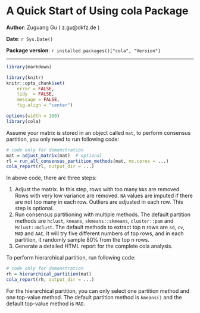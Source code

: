 <!--
%\VignetteEngine{knitr}
%\VignetteIndexEntry{A Quick Start of Using cola Package}
-->

A Quick Start of Using cola Package
=============================================================

**Author**: Zuguang Gu ( z.gu@dkfz.de )

**Date**: `r Sys.Date()`

**Package version**: `r installed.packages()["cola", "Version"]`

-------------------------------------------------------------

```r
library(markdown)

library(knitr)
knitr::opts_chunk$set(
    error = FALSE,
    tidy  = FALSE,
    message = FALSE,
    fig.align = "center")

options(width = 100)
library(cola)
```

Assume your matrix is stored in an object called `mat`, to perform consensus partition,
you only need to run following code:

```r
# code only for demonstration
mat = adjust_matrix(mat)  # optional
rl = run_all_consensus_partition_methods(mat, mc.cores = ...)
cola_report(rl, output_dir = ...)
```

In above code, there are three steps:

1. Adjust the matrix. In this step, rows with too many `NA`s are removed. Rows with very low variance
are removed. `NA` values are imputed if there are not too many in each row. Outliers are adjusted in each
row. This step is optional.
2. Run consensus partitioning with multiple methods. The default partition methods are `hclust`,
`kmeans`, `skmeans::skmeans`, `cluster::pam` and `Mclust::mclust`. The default methods to
extract top n rows are `sd`, `cv`, `MAD` and `AAC`. It will try five different numbers of top rows,
and in each partition, it randomly sample 80% from the top n rows.
3. Generate a detailed HTML report for the complete cola analysis.

To perform hierarchical partition, run following code:

```r
# code only for demonstration
rh = hierarchical_partition(mat)
cola_report(rh, output_dir = ...)
```

For the hierarchical partition, you can only select one partition method and one top-value method.
The default partition method is `kmeans()` and the default top-value method is `MAD`.


